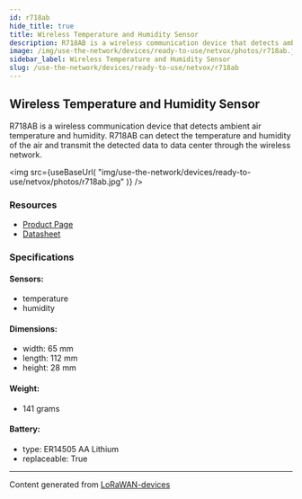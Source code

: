 ```yaml
---
id: r718ab
hide_title: true
title: Wireless Temperature and Humidity Sensor
description: R718AB is a wireless communication device that detects ambient air temperature and humidity. R718AB can detect the temperature and humidity of the air and transmit the detected data to data center through the wireless network.
image: /img/use-the-network/devices/ready-to-use/netvox/photos/r718ab.jpg
sidebar_label: Wireless Temperature and Humidity Sensor
slug: /use-the-network/devices/ready-to-use/netvox/r718ab
---
```



## Wireless Temperature and Humidity Sensor

R718AB is a wireless communication device that detects ambient air temperature and humidity. R718AB can detect the temperature and humidity of the air and transmit the detected data to data center through the wireless network.

<img
src={useBaseUrl(
"img/use-the-network/devices/ready-to-use/netvox/photos/r718ab.jpg"
)}
/>

### Resources

- [Product Page](http://www.netvox.com.tw/product.asp?pro=R718AB)
- [Datasheet](http://www.netvox.com.tw/um/R718AB/R718ABdatasheet.pdf)

### Specifications

#### Sensors:
- temperature
- humidity
#### Dimensions:
- width: 65 mm
- length: 112 mm
- height: 28 mm
#### Weight: 
- 141 grams
#### Battery: 
- type: ER14505 AA Lithium
- replaceable: True



---
Content generated from [LoRaWAN-devices](https://github.com/TheThingsNetwork/lorawan-devices)